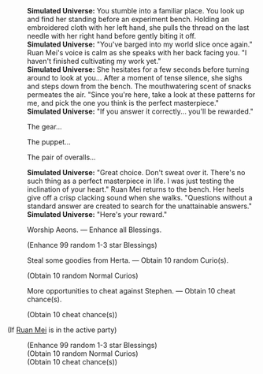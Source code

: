{{Dialogue Start}}
:'''Simulated Universe:''' You stumble into a familiar place. You look up and find her standing before an experiment bench. Holding an embroidered cloth with her left hand, she pulls the thread on the last needle with her right hand before gently biting it off.
:'''Simulated Universe:''' "You've barged into my world slice once again." Ruan Mei's voice is calm as she speaks with her back facing you. "I haven't finished cultivating my work yet."
:'''Simulated Universe:''' She hesitates for a few seconds before turning around to look at you... After a moment of tense silence, she sighs and steps down from the bench. The mouthwatering scent of snacks permeates the air. "Since you're here, take a look at these patterns for me, and pick the one you think is the perfect masterpiece."
:'''Simulated Universe:''' "If you answer it correctly... you'll be rewarded."
:{{DIcon|Arrow}} The gear...
:{{DIcon|Arrow}} The puppet...
:{{DIcon|Arrow}} The pair of overalls...
:'''Simulated Universe:''' "Great choice. Don't sweat over it. There's no such thing as a perfect masterpiece in life. I was just testing the inclination of your heart." Ruan Mei returns to the bench. Her heels give off a crisp clacking sound when she walks. "Questions without a standard answer are created to search for the unattainable answers."
:'''Simulated Universe:''' "Here's your reward."
:{{DIcon|Star}} Worship Aeons. &mdash; Enhance all Blessings.
:;(Enhance 99 random 1-3 star Blessings)
:{{DIcon|Star}} Steal some goodies from Herta. &mdash; Obtain 10 random Curio(s).
:;(Obtain 10 random Normal Curios)
:{{DIcon|Star}} More opportunities to cheat against Stephen. &mdash; Obtain 10 cheat chance(s).
:;(Obtain 10 cheat chance(s))
;(If [[Ruan Mei]] is in the active party)
:{{SU Special Dialogue|Ruan Mei|You are... Ruan Mei?|Enhance all Blessings. Gain 10 random Curio(s) and 10 cheat chance(s).}}
:;(Enhance 99 random 1-3 star Blessings)
:;(Obtain 10 random Normal Curios)
:;(Obtain 10 cheat chance(s))
{{Dialogue End}}
